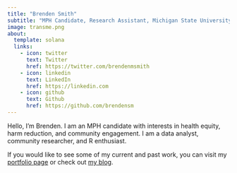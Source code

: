 ```yaml
---
title: "Brenden Smith"
subtitle: "MPH Candidate, Research Assistant, Michigan State University, Institute for Health Policy"
image: transme.png
about:
  template: solana
  links:
    - icon: twitter
      text: Twitter
      href: https://twitter.com/brendenmsmith
    - icon: linkedin
      text: LinkedIn
      href: https://linkedin.com
    - icon: github
      text: Github
      href: https://github.com/brendensm
---
```


Hello, I'm Brenden. I am an MPH candidate with interests in health equity, harm reduction, and community engagement. I am a data analyst, community researcher, and R enthusiast.

If you would like to see some of my current and past work, you can visit my [portfolio page](projects.qmd) or check out [my blog](blog.qmd).
